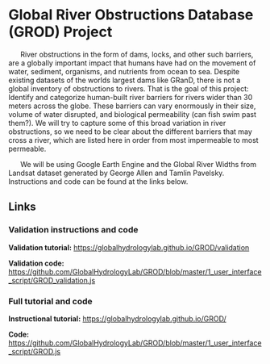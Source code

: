 # Global River Obstructions Database (GROD) Project

&nbsp;&nbsp;&nbsp;&nbsp;&nbsp; River obstructions in the form of dams, locks, and other such barriers, are a globally important impact that humans have had on the movement of water, sediment, organisms, and nutrients from ocean to sea. Despite existing datasets of the worlds largest dams like GRanD, there is not a global inventory of obstructions to rivers. That is the goal of this project: Identify and categorize human-built river barriers for rivers wider than 30 meters across the globe. These barriers can vary enormously in their size, volume of water disrupted, and biological permeability (can fish swim past them?). We will try to capture some of this broad variation in river obstructions, so we need to be clear about the different barriers that may cross a river, which are listed here in order from most impermeable to most permeable.

&nbsp;&nbsp;&nbsp;&nbsp;&nbsp; We will be using Google Earth Engine and the Global River Widths from Landsat dataset generated by George Allen and Tamlin Pavelsky. Instructions and code can be found at the links below. 

## Links
### Validation instructions and code
**Validation tutorial:** <https://globalhydrologylab.github.io/GROD/validation>

**Validation code:** <https://github.com/GlobalHydrologyLab/GROD/blob/master/1_user_interface_script/GROD_validation.js>

### Full tutorial and code
**Instructional tutorial:** <https://globalhydrologylab.github.io/GROD/>

**Code:** <https://github.com/GlobalHydrologyLab/GROD/blob/master/1_user_interface_script/GROD.js>

